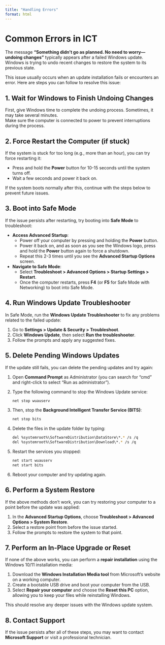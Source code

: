 ```yaml
---
title: "Handling Errors"
format: html
---
```


# Common Errors in ICT

The message **"Something didn't go as planned. No need to worry---undoing changes"** typically appears after a failed Windows update. Windows is trying to undo recent changes to restore the system to its previous state.

This issue usually occurs when an update installation fails or encounters an error. Here are steps you can follow to resolve this issue:

## 1. Wait for Windows to Finish Undoing Changes

First, give Windows time to complete the undoing process. Sometimes, it may take several minutes.\
Make sure the computer is connected to power to prevent interruptions during the process.

## 2. Force Restart the Computer (if stuck)

If the system is stuck for too long (e.g., more than an hour), you can try force restarting it:

-   Press and hold the **Power** button for 10-15 seconds until the system turns off.
-   Wait a few seconds and power it back on.

If the system boots normally after this, continue with the steps below to prevent future issues.

## 3. Boot into Safe Mode

If the issue persists after restarting, try booting into **Safe Mode** to troubleshoot:

-   **Access Advanced Startup**:
    -   Power off your computer by pressing and holding the **Power** button.
    -   Power it back on, and as soon as you see the Windows logo, press and hold the **Power** button again to force a shutdown.
    -   Repeat this 2-3 times until you see the **Advanced Startup Options** screen.
-   **Navigate to Safe Mode**:
    -   Select **Troubleshoot \> Advanced Options \> Startup Settings \> Restart**.
    -   Once the computer restarts, press **F4** (or **F5** for Safe Mode with Networking) to boot into Safe Mode.

## 4. Run Windows Update Troubleshooter

In Safe Mode, run the **Windows Update Troubleshooter** to fix any problems related to the failed update:

1.  Go to **Settings \> Update & Security \> Troubleshoot**.
2.  Click **Windows Update**, then select **Run the troubleshooter**.
3.  Follow the prompts and apply any suggested fixes.

## 5. Delete Pending Windows Updates

If the update still fails, you can delete the pending updates and try again:

1.  Open **Command Prompt** as Administrator (you can search for "cmd" and right-click to select "Run as administrator").

2.  Type the following command to stop the Windows Update service:

    ``` bash
    net stop wuauserv
    ```

3.  Then, stop the **Background Intelligent Transfer Service (BITS)**:

    ``` bash
    net stop bits
    ```

4.  Delete the files in the update folder by typing:

    ``` bash
    del %systemroot%\SoftwareDistribution\DataStore\*.* /s /q
    del %systemroot%\SoftwareDistribution\Download\*.* /s /q
    ```

5.  Restart the services you stopped:

    ``` bash
    net start wuauserv
    net start bits
    ```

6.  Reboot your computer and try updating again.

## 6. Perform a System Restore

If the above methods don't work, you can try restoring your computer to a point before the update was applied:

1.  In the **Advanced Startup Options**, choose **Troubleshoot \> Advanced Options \> System Restore**.
2.  Select a restore point from before the issue started.
3.  Follow the prompts to restore the system to that point.

## 7. Perform an In-Place Upgrade or Reset

If none of the above works, you can perform a **repair installation** using the Windows 10/11 installation media:

1.  Download the **Windows Installation Media tool** from Microsoft's website on a working computer.
2.  Create a bootable USB drive and boot your computer from the USB.
3.  Select **Repair your computer** and choose the **Reset this PC** option, allowing you to keep your files while reinstalling Windows.

This should resolve any deeper issues with the Windows update system.

## 8. Contact Support

If the issue persists after all of these steps, you may want to contact **Microsoft Support** or visit a professional technician.
